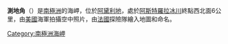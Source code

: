 {{coord|66|40|24|S|139|50|16|E|source:GNIS|display=title}}

'''測地角'''（{{lang-en|Cape Géodésie}}）是[[南極洲|南極洲]]的海岬，位於[[阿黛利地|阿黛利地]]，處於[[阿斯特羅拉冰川|阿斯特羅拉冰川]]終點西北面6公里，由[[美國|美國]]海軍拍攝空中照片，由[[法國|法國]]探險隊繪入地圖和命名。

{{DEFAULTSORT:Cape Géodésie}}
[[Category:南極洲海岬|Category:南極洲海岬]]


{{AdélieLand-geo-stub}}